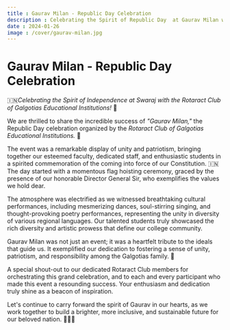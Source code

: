 ```yaml
---
title : Gaurav Milan - Republic Day Celebration
description : Celebrating the Spirit of Republic Day  at Gaurav Milan with the Rotaract Club of Galgotias Educational Institutions!
date : 2024-01-26
image : /cover/gaurav-milan.jpg
---
```


# Gaurav Milan - Republic Day Celebration

🇮🇳*Celebrating the Spirit of Independence at Swaraj with the Rotaract Club of Galgotias Educational Institutions!* 🎉

We are thrilled to share the incredible success of *"Gaurav Milan,"* the Republic Day celebration organized by the *Rotaract Club of Galgotias Educational Institutions.* 🎈

The event was a remarkable display of unity and patriotism, bringing together our esteemed faculty, dedicated staff, and enthusiastic students in a spirited commemoration of the coming into force of our Constitution.  🇮🇳 The day started with a momentous flag hoisting ceremony, graced by the presence of our honorable Director General Sir, who exemplifies the values we hold dear.

The atmosphere was electrified as we witnessed breathtaking cultural performances, including mesmerizing dances, soul-stirring singing, and thought-provoking poetry performances, representing the unity in diversity of various regional languages. Our talented students truly showcased the rich diversity and artistic prowess that define our college community.



Gaurav Milan was not just an event; it was a heartfelt tribute to the ideals that guide us. It exemplified our dedication to fostering a sense of unity, patriotism, and responsibility among the Galgotias family. 💪

A special shout-out to our dedicated Rotaract Club members for orchestrating this grand celebration, and to each and every participant who made this event a resounding success. Your enthusiasm and dedication truly shine as a beacon of inspiration.

Let's continue to carry forward the spirit of Gaurav in our hearts, as we work together to build a brighter, more inclusive, and sustainable future for our beloved nation. 🌟🇮🇳